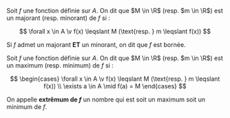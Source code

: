 


<Item type='definition' titre='majorant et minorant' searchDesc="fonction">

Soit $f$ une fonction définie sur $A$. On dit que $M \in \R$ (resp. $m \in \R$) est un majorant (resp. minorant) de $f$ si :

$$
\forall x \in A \v f(x) \leqslant M (\text{resp. } m \leqslant f(x))
$$

Si $f$ admet un majorant __ET__ un minorant, on dit que $f$ est bornée.

</Item> 


<Item type='definition' titre='extremûm'  searchDesc="fonction">

Soit $f$ une fonction définie sur $A$. On dit que $M \in \R$ (resp. $m \in \R$) est un maximum (resp. minimum) de $f$ si :

$$
\begin{cases}
	\forall x \in A \v f(x) \leqslant M (\text{resp. } m \leqslant f(x))
	\\
	\exists a \in A \mid f(a) = M
\end{cases}
$$

On appelle **extrêmum de $f$** un nombre qui est soit un maximum soit un minimum de $f$. 

</Item> 
